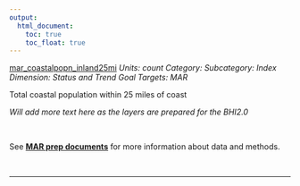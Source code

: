 ```yaml
---
output:
  html_document:
    toc: true
    toc_float: true
---
```


[mar_coastalpopn_inland25mi](https://github.com/OHI-Science/bhi/blob/master/baltic/layers/mar_coastalpopn_inland25mi_gl2018.csv)
*Units: count*
*Category:*
*Subcategory:*
*Index Dimension: Status and Trend*
*Goal Targets: MAR*

Total coastal population within 25 miles of coast

*Will add more text here as the layers are prepared for the BHI2.0*

<br>

See [**MAR prep documents**](https://github.com/OHI-Science/bhi-1.0-archive/blob/draft/baltic2015/prep/MAR/mar_prep.md) for more information about data and methods.

<br>

--- 
